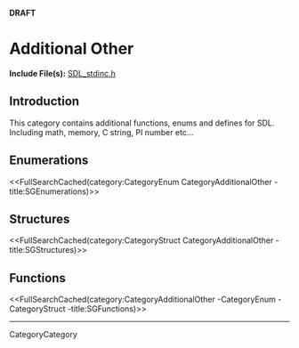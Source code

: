 <!-- # page was renamed from CategoryAdditionalOther -->
<!-- #master-page:CategoryTemplate -->
<!-- #master-date:Unknown-Date -->
<!-- format wiki -->
<!-- language en -->

'''DRAFT'''

= Additional Other =

'''Include File(s):'''  [http://hg.libsdl.org/SDL/file/default/include/SDL_stdinc.h SDL_stdinc.h]


== Introduction ==
This category contains additional functions, enums and defines for SDL. Including math, memory, C string, PI number etc...

== Enumerations ==
<<FullSearchCached(category:CategoryEnum CategoryAdditionalOther -title:SGEnumerations)>>

== Structures ==
<<FullSearchCached(category:CategoryStruct CategoryAdditionalOther -title:SGStructures)>>

== Functions ==
<<FullSearchCached(category:CategoryAdditionalOther -CategoryEnum -CategoryStruct -title:SGFunctions)>>

----
CategoryCategory
